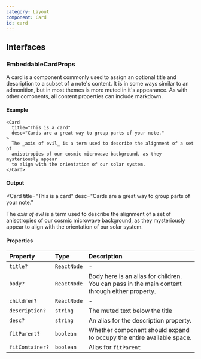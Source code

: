 ```yaml
---
category: Layout
component: Card
id: card
---
```


## Interfaces

### EmbeddableCardProps

A card is a component commonly used to assign an optional title and description to a subset of a note's content. It is in some ways similar to an admonition, but in most themes is more muted in it's appearance. As with other comonents, all content properties can include markdown.

#### Example

```tsx
<Card
  title="This is a card"
  desc="Cards are a great way to group parts of your note."
>
  The _axis of evil_ is a term used to describe the alignment of a set of
  anisotropies of our cosmic microwave background, as they mysteriously appear
  to align with the orientation of our solar system.
</Card>
```

#### Output

<Card
  title="This is a card"
  desc="Cards are a great way to group parts of your note."
>
  The *axis of evil* is a term used to describe the alignment of a set of
  anisotropies of our cosmic microwave background, as they mysteriously appear
  to align with the orientation of our solar system.
</Card>

#### Properties

| Property        | Type        | Description                                                                                   |
| :-------------- | :---------- | :-------------------------------------------------------------------------------------------- |
| `title?`        | `ReactNode` | -                                                                                             |
| `body?`         | `ReactNode` | Body here is an alias for children. You can pass in the main content through either property. |
| `children?`     | `ReactNode` | -                                                                                             |
| `description?`  | `string`    | The muted text below the title                                                                |
| `desc?`         | `string`    | An alias for the description property.                                                        |
| `fitParent?`    | `boolean`   | Whether component should expand to occupy the entire available space.                         |
| `fitContainer?` | `boolean`   | Alias for `fitParent`                                                                         |
